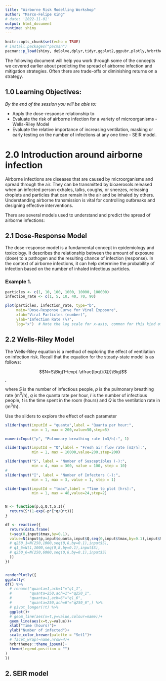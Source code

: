 ```yaml
---
title: "Airborne Risk Modelling Workshop"
author: "Marco-Felipe King"
# date: '2022-11-01'
output: html_document
runtime: shiny
---
```


```r
knitr::opts_chunk$set(echo = TRUE)
# install.packages("pacman")
pacman::p_load(shiny, deSolve,dplyr,tidyr,ggplot2,ggpubr,plotly,hrbrthemes)

```
The following document will help you work through some of the concepts we covered earlier about predicting the spread of airborne infection and mitigation strategies. Often there are trade-offs or diminishing returns on a strategy. 

## 1.0 Learning Objectives:

*By the end of the session you will be able to:*

  - Apply the dose-response relationship to
  - Evaluate the risk of airborne infection for a variety of microorganisms - Wells-Riley Model
  - Evaluate the relative importance of increasing ventilation, masking or early testing on the number of infections at any one time - SEIR model.

# 2.0 Introduction around airborne infection

Airborne infections are diseases that are caused by microorganisms and spread through the air. They can be transmitted by bioaerosols released when an infected person exhales, talks, coughs, or sneezes, releasing droplets and particles that can remain in the air and be inhaled by others. Understanding airborne transmission is vital for controlling outbreaks and designing effective interventions.

There are several models used to understand and predict the spread of airborne infections:

## 2.1 Dose-Response Model

The dose-response model is a fundamental concept in epidemiology and toxicology. It describes the relationship between the amount of exposure (dose) to a pathogen and the resulting chance of infection (response). In the context of airborne infections, it can help determine the probability of infection based on the number of inhaled infectious particles.

### Example 1. 

```r
particles <- c(1, 10, 100, 1000, 10000, 100000)
infection_rate <- c(1, 5, 10, 40, 70, 90)

plot(particles, infection_rate, type="b", 
     main="Dose-Response Curve for Viral Exposure", 
     xlab="Viral Particles (number)", 
     ylab="Infection Rate (%)", 
     log="x")  # Note the log scale for x-axis, common for this kind of data
```



## 2.2 Wells-Riley Model

The Wells-Riley equation is a method of exploring the effect of ventilation on infection risk. Recall that the equation for the steady-state model is as follows:

$$N=S\Big(1-\exp(-\dfrac{Ipqt}{Q})\Big)$$,

where $S$ is the number of infectious people, $p$ is the pulmonary breathing rate (m$^3$/h), $q$ is the quanta rate per hour, $I$ is the number of infectious people, $t$ is the time spent in the room (hours) and $Q$ is the ventilation rate in (m$^3$/h).

Use the sliders to explore the effect of each parameter

```r
sliderInput(inputId = "quanta",label = "Quanta per hour:",
            min = 1, max = 200,value=50,step=5)

numericInput("p", "Pulmonary breathing rate (m3/h):", 1)

sliderInput(inputId = "Q",label = "Fresh air flow rate [m3/h]:",
            min = 1, max = 10000,value=200,step=200)

sliderInput("S", label = "Number of Susceptibles (-):",
            min = 4, max = 300, value = 100, step = 10)
# 
sliderInput("I", label = "Number of Infectors (-):",
            min = 1, max = 3, value = 1, step = 1)

sliderInput(inputId = "tmax",label = "Time to plot [hrs]:",
            min = 1, max = 48,value=24,step=2)


N <- function(p,q,Q,t,S,I){
  return(S*(1-exp(-p*I*q/Q*t)))
}

df <- reactive({
  return(data.frame(
  t=seq(0,input$tmax,by=0.1),
  value=N(input$p,input$quanta,input$Q,seq(0,input$tmax,by=0.1),input$S,input$I)
  # q250_1=N(250,1000,seq(0,8,by=0.1),input$S),
  # q1_6=N(1,1000,seq(0,8,by=0.1),input$S),
  # q250_6=N(250,6000,seq(0,8,by=0.1),input$S)
  ))
})


renderPlotly({
ggplotly(
df() %>% 
  # rename("quanta=1,ach=1"="q1_1",
  #        "quanta=250,ach=1"="q250_1",
  #        "quanta=1,ach=6"="q1_6",
  #        "quanta=250,ach=6"="q250_6",) %>% 
  # pivot_longer(!t) %>% 
  ggplot()+
  # geom_line(aes(x=t,y=value,colour=name))+
  geom_line(aes(x=t,y=value))+
  xlab("Time (hours)")+
  ylab("Number of infected")+
  scale_color_brewer(palette = "Set1")+
  # facet_wrap(~name,nrow=4)+
  hrbrthemes::theme_ipsum()+
  theme(legend.position = "")  
)
})


```



## 2. SEIR model
